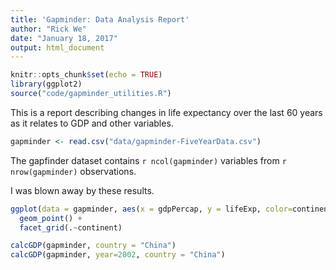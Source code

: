 ```yaml
---
title: 'Gapminder: Data Analysis Report'
author: "Rick We"
date: "January 18, 2017"
output: html_document
---
```



```r
knitr::opts_chunk$set(echo = TRUE)
library(ggplot2)
source("code/gapminder_utilities.R")
```

This is a report describing changes in life expectancy over the last 60 years as it relates to GDP and other variables.

```r
gapminder <- read.csv("data/gapminder-FiveYearData.csv")
```

The gapfinder dataset contains `r ncol(gapminder)` variables from `r nrow(gapminder)` observations.

I was blown away by these results.

```r
ggplot(data = gapminder, aes(x = gdpPercap, y = lifeExp, color=continent)) +
  geom_point() +
  facet_grid(.~continent)
```

```r
calcGDP(gapminder, country = "China")
calcGDP(gapminder, year=2002, country = "China")
```

